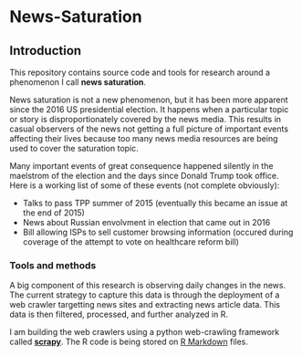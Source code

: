 # News-Saturation

## Introduction 

This repository contains source code and tools for research around a phenomenon I call **news saturation**.

News saturation is not a new phenomenon, but it has been more apparent since the 2016 US presidential election. It happens when a particular topic or story is disproportionately covered by the news media. This results in casual observers of the news not getting a full picture of important events affecting their lives because too many news media resources are being used to cover the saturation topic.

Many important events of great consequence happened silently in the maelstrom of the election and the days since Donald Trump took office. Here is a working list of some of these events (not complete obviously):

* Talks to pass TPP summer of 2015 (eventually this became an issue at the end of 2015)
* News about Russian envolvment in election that came out in 2016
* Bill allowing ISPs to sell customer browsing information (occured during coverage of the attempt to vote on healthcare reform bill)

### Tools and methods

A big component of this research is observing daily changes in the news. The current strategy to capture this data is through the deployment of a web crawler targetting news sites and extracting news article data. This data is then filtered, processed, and further analyzed in R.

I am building the web crawlers using a python web-crawling framework called [**scrapy**](https://scrapy.org/). The R code is being stored on [R Markdown](http://rmarkdown.rstudio.com/) files. 



